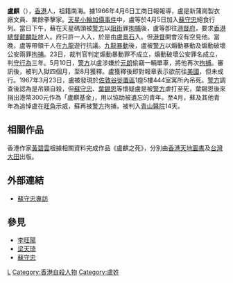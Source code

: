 '''盧麒'''（{{bd|1948年||1967年|3月23日}}），[[香港|香港]]人，祖籍南海。據1966年4月6日工商日報報導，盧是新蒲崗製衣廠文員、業餘拳擊家。[[天星小輪加價事件|天星小輪加價事件]]中，盧等於4月5日加入[[蘇守忠|蘇守忠]]絕食行列。當日下午，蘇在天星碼頭被[[香港警察|警方]]以[[阻街|阻街]]罪[[拘捕|拘捕]]後，盧等卽往[[港督府|港督府]]，要求[[香港總督|香港總督]][[戴麟趾|戴麟趾]]放人。府只許一人入，於是由[[盧景石|盧景石]]入。但[[港督|港督]]開會沒有空見他。當晚，盧等帶領千人在[[九龍|九龍]]遊行抗議。[[九龍暴動|九龍暴動]]後，盧被[[香港警察|警方]]以煽動暴動及煽動破壞公安兩罪[[拘捕|拘捕]]。23日，裁判官判定煽動暴動罪不成立，煽動破壞公安罪名成立，判[[守行為|守行為]]三年。5月10日，[[香港警察|警方]]以盧涉嫌於[[元朗|元朗]]偷竊一輛單車，將他再次[[拘捕|拘捕]]。審訊後，被判入獄四個月，至8月獲釋。盧獲釋後即對報章表示欲前往[[美國|美國]]，但未成行。1967年3月23日，盧被發現於[[佐敦谷徙置區|佐敦谷徙置區]]1座5樓444室寓所內吊死。[[香港警察|警方]]調查後認為是吊頸自殺，但[[蘇守忠|蘇守忠]]、[[葉錫恩|葉錫恩]]等懷疑盧是被[[香港警察|警方]]虐打至死，葉錫恩後來捐出港幣300元作為「盧麒基金」，用以協助被遺忘的青年。至4月，蘇及其他青年為追悼盧在[[旺角|旺角]]示威，蘇再被[[香港警察|警方]]拘捕，被判入[[青山醫院|青山醫院]]14天。

==相關作品==
香港作家[[黃碧雲|黃碧雲]]根據相關資料完成作品《盧麒之死》，分別由[[香港|香港]][[天地圖書|天地圖書]]及[[台灣|台灣]][[大田|大田]]出版。

==外部連結==
* [http://www.rthk.org.hk/rthk/radio2/89/20070123.html 蘇守忠專訪] {{Wayback|url=http://www.rthk.org.hk/rthk/radio2/89/20070123.html |date=20071017212420 }}

==參見==
*[[李旺陽|李旺陽]]
*[[梁天琦|梁天琦]]
*[[蘇守忠|蘇守忠]]
{{HK-bio-stub}}

[[Category:香港南海人|L]]
[[Category:香港自殺人物|Category:香港自殺人物]]
[[Category:盧姓|Category:盧姓]]
